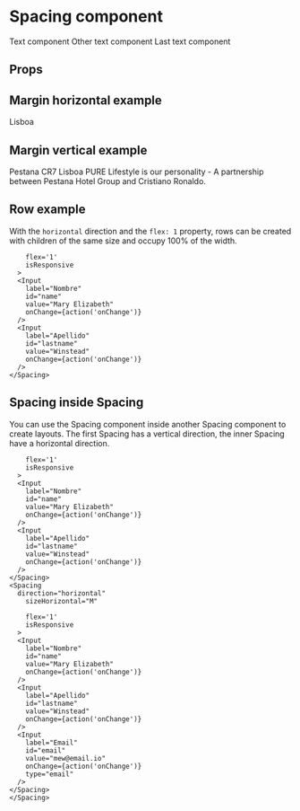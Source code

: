 
<Meta title="Spacing|Spacing" component={Spacing} />

# Spacing component

<Preview>
  <Story name="Spacing Story">
    <Spacing
      direction={select(
          'Direction',
          {
            Both: 'both',
            Horizontal: 'horizontal',
            Vertical: 'vertical',
          },
          'horizontal'
        )}
        sizeHorizontal={select(
          'Size Horizontal',
          {
            Empty: '',
            XSmall: 'XS',
            Small: 'S',
            Medium: 'M',
            Large: 'L',
            XLarge: 'XL',
          },
          'L'
        )}
        sizeVertical={select(
          'Size Vertical',
          {
            Empty: '',
            XSmall: 'XS',
            Small: 'S',
            Medium: 'M',
            Large: 'L',
            XLarge: 'XL',
          },
          ''
        )}
        flex={text('Flex', '0 1 auto')}
        alignItems={select(
          'Align Items',
          {
            Initial: 'initial',
            Stretch: 'stretch',
            FlexStart: 'flex-start',
            FlexEnd: 'flex-end',
            Center: 'center',
            Baseline: 'baseline',
          },
          'initial'
        )}
        justifyContent={select(
          'Justify Content',
          {
            Initial: 'initial',
            FlexStart: 'flex-start',
            FlexEnd: 'flex-end',
            Center: 'center',
            SpaceBetween: 'space-between',
            SpaceArround: 'space-arround',
          },
          'initial'
        )}
        isResponsive={boolean('Is responsive', false)}
        responsiveScreen={select(
          'Responsive screen',
          {
            Small: 'small',
            Medium: 'medium',
          },
          'small'
        )}
      >
      <Text size="M" weight="semibold">Text component</Text>
      <Text size="M" weight="semibold">Other text component</Text>
      <Text size="M" weight="semibold">Last text component</Text>
    </Spacing>
  </Story>
</Preview>

## Props

<Props of={Spacing} />

## Margin horizontal example

<Preview>
  <Story name="Margin horizontal example">
    <Spacing direction="horizontal" sizeHorizontal="S">
      <Text size="M" weight="semibold">Lisboa</Text>
      <Rating rating={3.5} compact />
    </Spacing>
    </Story>
</Preview>

## Margin vertical example

<Preview>
  <Story name="Margin vertical example">
    <Spacing direction="vertical" sizeVertical="S">
      <Text size="XXL" weight="semibold">Pestana CR7 Lisboa</Text>
      <Text size="M" weight="semibold">PURE Lifestyle is our personality - A partnership between Pestana Hotel Group and Cristiano Ronaldo.</Text>
    </Spacing>
    </Story>
</Preview>

## Row example
With the `horizontal` direction and the `flex: 1` property, rows can be created with children of the same size and occupy 100% of the width.

<Preview>
  <Story name="Row example">
    <Spacing
      direction="horizontal"
        sizeHorizontal="M"
        
        flex='1'
        isResponsive
      >
      <Input
        label="Nombre"
        id="name"
        value="Mary Elizabeth"
        onChange={action('onChange')}
      />
      <Input
        label="Apellido"
        id="lastname"
        value="Winstead"
        onChange={action('onChange')}
      />
    </Spacing>
  </Story>
</Preview>

## Spacing inside Spacing
You can use the Spacing component inside another Spacing component to create layouts.
The first Spacing has a vertical direction, the inner Spacing have a horizontal direction.

<Preview>
  <Story name="Spacing inside spacing">
    <Spacing direction="vertical" sizeVertical="L">
      <Spacing
      direction="horizontal"
        sizeHorizontal="M"
        
        flex='1'
        isResponsive
      >
      <Input
        label="Nombre"
        id="name"
        value="Mary Elizabeth"
        onChange={action('onChange')}
      />
      <Input
        label="Apellido"
        id="lastname"
        value="Winstead"
        onChange={action('onChange')}
      />
    </Spacing>
    <Spacing
      direction="horizontal"
        sizeHorizontal="M"
        
        flex='1'
        isResponsive
      >
      <Input
        label="Nombre"
        id="name"
        value="Mary Elizabeth"
        onChange={action('onChange')}
      />
      <Input
        label="Apellido"
        id="lastname"
        value="Winstead"
        onChange={action('onChange')}
      />
      <Input
        label="Email"
        id="email"
        value="mew@email.io"
        onChange={action('onChange')}
        type="email"
      />
    </Spacing>
    </Spacing>
  </Story>
</Preview>

